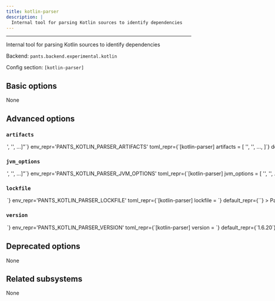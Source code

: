 ```yaml
---
title: kotlin-parser
description: |
  Internal tool for parsing Kotlin sources to identify dependencies
---
```



---

Internal tool for parsing Kotlin sources to identify dependencies

Backend: <span className="color--primary">`pants.backend.experimental.kotlin`</span>

Config section: <span className="color--primary">`[kotlin-parser]`</span>

<span className={styles.options}>

## Basic options

None

## Advanced options

### `artifacts`

<Option
  cli_repr={`--kotlin-parser-artifacts="['<str>', '<str>', ...]"`}
  env_repr='PANTS_KOTLIN_PARSER_ARTIFACTS'
  toml_repr={`[kotlin-parser]
artifacts = [
    '<str>',
    '<str>',
    ...,
]`}
  default_repr={`[\n  "org.jetbrains.kotlin:kotlin-compiler:{version}",\n  "org.jetbrains.kotlin:kotlin-stdlib:{version}",\n  "com.google.code.gson:gson:2.9.0"\n]`}
>

Artifact requirements for this tool using specified as either the address of a `jvm_artifact` target or, alternatively, as a colon-separated Maven coordinates (e.g., `group:name:version`). For Maven coordinates, the string `{version}` version will be substituted with the value of the `[kotlin-parser].version` option.

</Option>

### `jvm_options`

<Option
  cli_repr={`--kotlin-parser-jvm-options="['<str>', '<str>', ...]"`}
  env_repr='PANTS_KOTLIN_PARSER_JVM_OPTIONS'
  toml_repr={`[kotlin-parser]
jvm_options = [
    '<str>',
    '<str>',
    ...,
]`}
  default_repr={`[]`}
>

List of JVM options to pass to `kotlin-parser` JVM processes.

Options set here will be added to those set in `[jvm].global_options`. Please check the documentation for the `jvm` subsystem to see what values are accepted here.

</Option>

### `lockfile`

<Option
  cli_repr={`--kotlin-parser-lockfile=<str>`}
  env_repr='PANTS_KOTLIN_PARSER_LOCKFILE'
  toml_repr={`[kotlin-parser]
lockfile = <str>`}
  default_repr={`<default>`}
>

Path to a lockfile used for installing the tool.

Set to the string `<default>` to use a lockfile provided by Pants, so long as you have not changed the `--version` option. See https://github.com/pantsbuild/pants/blob/release_2.23.0rc1/src/python/pants/backend/kotlin/dependency_inference/kotlin_parser.lock for the default lockfile contents.

To use a custom lockfile, set this option to a file path relative to the build root, then run `pants jvm-generate-lockfiles --resolve=kotlin-parser`.

</Option>

### `version`

<Option
  cli_repr={`--kotlin-parser-version=<str>`}
  env_repr='PANTS_KOTLIN_PARSER_VERSION'
  toml_repr={`[kotlin-parser]
version = <str>`}
  default_repr={`1.6.20`}
>

Version string for the tool. This is available for substitution in the `[kotlin-parser].artifacts` option by including the string `{version}`.

</Option>

## Deprecated options

None

## Related subsystems

None

</span>
